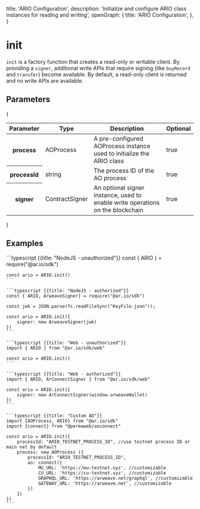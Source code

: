 
  title: 'ARIO Configuration',
  description:
    'Initialize and configure ARIO class instances for reading and writing',
  openGraph: {
    title: 'ARIO Configuration',
  },
}

<HeroPattern />

# init

`init` is a factory function that creates a read-only or writable client. By providing a `signer`, additional write APIs that require signing (like `buyRecord` and `transfer`) become available. By default, a read-only client is returned and no write APIs are available.

## Parameters

{

<div style={{ textAlign: 'center' }}>
  <table className="inline-table">
    <thead>
      <tr>
        <th>Parameter</th>
        <th>Type</th>
        <th>Description</th>
        <th>Optional</th>
      </tr>
    </thead>
    <tbody>
      <tr>
        <th>process</th>
        <td>AOProcess</td>
        <td>
          A pre-configured AOProcess instance used to initialize the ARIO class
        </td>
        <td>true</td>
      </tr>
      <tr>
        <th>processId</th>
        <td>string</td>
        <td>The process ID of the AO process</td>
        <td>true</td>
      </tr>
      <tr>
        <th>signer</th>
        <td>ContractSigner</td>
        <td>
          An optional signer instance, used to enable write operations on the
          blockchain
        </td>
        <td>true</td>
      </tr>
    </tbody>
  </table>
</div>
}

## Examples

<CodeGroup title="init">
    ```typescript {{title: "NodeJS - unauthorized"}}
    const { ARIO } = require("@ar.io/sdk")

    const ario = ARIO.init()
    ```

    ```typescript {{title: "NodeJS - authorized"}}
    const { ARIO, ArweaveSigner} = require("@ar.io/sdk")

    const jwk = JSON.parse(fs.readFileSync("KeyFile.json"));

    const ario = ARIO.init({
        signer: new ArweaveSigner(jwk)
    })
    ```

    ```typescript {{title: "Web - unauthorized"}}
    import { ARIO } from "@ar.io/sdk/web"

    const ario = ARIO.init()
    ```

    ```typescript {{title: "Web - authorized"}}
    import { ARIO, ArConnectSigner } from "@ar.io/sdk/web"

    const ario = ARIO.init({
        signer: new ArConnectSigner(window.arweaveWallet)
    })
    ```

    ```typescript {{title: "Custom AO"}}
    import {AOProcess, ARIO} from "@ar.io/sdk"
    import {connect} from "@permaweb/aoconnect"

    const ario = ARIO.init({
        processId: "ARIO_TESTNET_PROCESS_ID", //use testnet process ID or main net by default
        process: new AOProcess ({
            processId: "ARIO_TESTNET_PROCESS_ID",
            ao: connect({
                MU_URL: 'https://mu-testnet.xyz', //customizable
                CU_URL: 'https://cu-testnet.xyz', //customizable
                GRAPHQL_URL: 'https://arweave.net/graphql', //customizable
                GATEWAY_URL: 'https://arweave.net', //customizable
            })
        })
    })
    ```

</CodeGroup>
